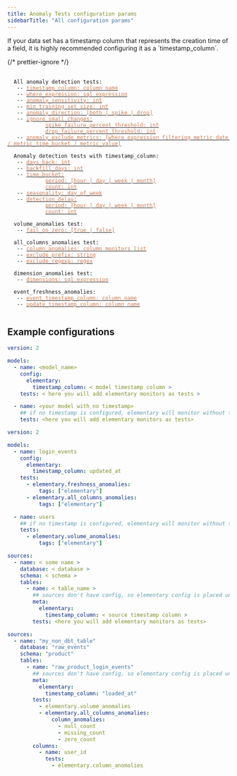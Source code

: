 ```yaml
---
title: Anomaly Tests configuration params
sidebarTitle: "All configuration params"
---
```


<Tip>
  If your data set has a timestamp column that represents the creation time of a
  field, it is highly recommended configuring it as a `timestamp_column`.
</Tip>

{/* prettier-ignore */}
<pre>
 <code>
  All anomaly detection tests:
   -- <a href="/data-tests/anomaly-detection-configuration/timestamp-column"><font color="#CD7D55">timestamp_column: column name</font></a>
   -- <a href="/data-tests/anomaly-detection-configuration/where-expression"><font color="#CD7D55">where_expression: sql expression</font></a>
   -- <a href="/data-tests/anomaly-detection-configuration/anomaly-sensitivity"><font color="#CD7D55">anomaly_sensitivity: int</font></a>
   -- <a href="/data-tests/anomaly-detection-configuration/min-training-set-size"><font color="#CD7D55">min_training_set_size: int</font></a>
   -- <a href="/data-tests/anomaly-detection-configuration/anomaly-direction"><font color="#CD7D55">anomaly_direction: [both | spike | drop]</font></a>
   -- <a href="/data-tests/anomaly-detection-configuration/ignore_small_changes"><font color="#CD7D55">ignore_small_changes:</font></a>
        &nbsp;&nbsp;&nbsp;&nbsp;<a href="/data-tests/anomaly-detection-configuration/ignore_small_changes"><font color="#CD7D55">spike_failure_percent_threshold: int</font></a>
        &nbsp;&nbsp;&nbsp;&nbsp;<a href="/data-tests/anomaly-detection-configuration/ignore_small_changes"><font color="#CD7D55">drop_failure_percent_threshold: int</font></a>
   -- <a href="/data-tests/anomaly-detection-configuration/anomaly_exclude_metrics"><font color="#CD7D55">anomaly_exclude_metrics: [where expression filtering metric_date / metric_time_bucket / metric_value]</font></a>

  Anomaly detection tests with timestamp_column:
   -- <a href="/data-tests/anomaly-detection-configuration/days-back"><font color="#CD7D55">days_back: int</font></a>
   -- <a href="/data-tests/anomaly-detection-configuration/backfill-days"><font color="#CD7D55">backfill_days: int</font></a>
   -- <a href="/data-tests/anomaly-detection-configuration/time-bucket"><font color="#CD7D55">time_bucket:</font></a>
        &nbsp;&nbsp;&nbsp;&nbsp;<a href="/data-tests/anomaly-detection-configuration/time-bucket"><font color="#CD7D55">period: [hour | day | week | month]</font></a>
        &nbsp;&nbsp;&nbsp;&nbsp;<a href="/data-tests/anomaly-detection-configuration/time-bucket"><font color="#CD7D55">count: int</font></a>
   -- <a href="/data-tests/anomaly-detection-configuration/seasonality"><font color="#CD7D55">seasonality: day_of_week</font></a>
   -- <a href="/data-tests/anomaly-detection-configuration/detection-delay"><font color="#CD7D55">detection_delay:</font></a>
        &nbsp;&nbsp;&nbsp;&nbsp;<a href="/data-tests/anomaly-detection-configuration/detection-delay"><font color="#CD7D55">period: [hour | day | week | month]</font></a>
        &nbsp;&nbsp;&nbsp;&nbsp;<a href="/data-tests/anomaly-detection-configuration/detection-delay"><font color="#CD7D55">count: int</font></a>

  volume_anomalies test:
   -- <a href="/data-tests/anomaly-detection-configuration/fail_on_zero"><font color="#CD7D55">fail_on_zero: [true | false]</font></a>

  all_columns_anomalies test:
   -- <a href="/data-tests/anomaly-detection-configuration/column-anomalies"><font color="#CD7D55">column_anomalies: column monitors list</font></a>
   -- <a href="/data-tests/anomaly-detection-configuration/exclude_prefix"><font color="#CD7D55">exclude_prefix: string</font></a>
   -- <a href="/data-tests/anomaly-detection-configuration/exclude_regexp"><font color="#CD7D55">exclude_regexp: regex</font></a>

  dimension_anomalies test:
   -- <a href="/data-tests/anomaly-detection-configuration/dimensions"><font color="#CD7D55">dimensions: sql expression</font></a>

  event_freshness_anomalies:
   -- <a href="/data-tests/anomaly-detection-configuration/event_timestamp_column"><font color="#CD7D55">event_timestamp_column: column name</font></a>
   -- <a href="/data-tests/anomaly-detection-configuration/update_timestamp_column"><font color="#CD7D55">update_timestamp_column: column name</font></a>
 </code>
</pre>


## Example configurations

<CodeGroup>

```yml properties.yml
version: 2

models:
  - name: <model_name>
    config:
      elementary:
        timestamp_column: < model timestamp column >
    tests: < here you will add elementary monitors as tests >

  - name: <your model with no timestamp>
    ## if no timestamp is configured, elementary will monitor without time filtering
    tests: <here you will add elementary monitors as tests>
```

```yml Example
version: 2

models:
  - name: login_events
    config:
      elementary:
        timestamp_column: updated_at
    tests:
      - elementary.freshness_anomalies:
          tags: ["elementary"]
      - elementary.all_columns_anomalies:
          tags: ["elementary"]

  - name: users
    ## if no timestamp is configured, elementary will monitor without time filtering
    tests:
      - elementary.volume_anomalies:
          tags: ["elementary"]
```

```yml sources_properties.yml
sources:
  - name: < some name >
    database: < database >
    schema: < schema >
    tables:
      - name: < table_name >
        ## sources don't have config, so elementary config is placed under 'meta'
        meta:
          elementary:
            timestamp_column: < source timestamp column >
        tests: <here you will add elementary monitors as tests>
```

```yml Example
sources:
  - name: "my_non_dbt_table"
    database: "raw_events"
    schema: "product"
    tables:
      - name: "raw_product_login_events"
        ## sources don't have config, so elementary config is placed under 'meta'
        meta:
          elementary:
            timestamp_column: "loaded_at"
        tests:
          - elementary.volume_anomalies
          - elementary.all_columns_anomalies:
              column_anomalies:
                - null_count
                - missing_count
                - zero_count
        columns:
          - name: user_id
            tests:
              - elementary.column_anomalies
```

</CodeGroup>
